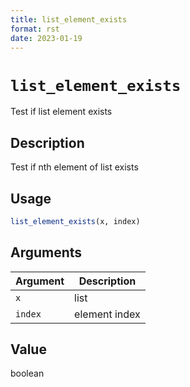 ```yaml
--- 
title: list_element_exists 
format: rst 
date: 2023-01-19 
--- 
```

# `list_element_exists`

Test if list element exists


## Description

Test if nth element of list exists


## Usage

```r
list_element_exists(x, index)
```


## Arguments

Argument      |Description
------------- |----------------
`x`     |     list
`index`     |     element index


## Value

boolean


